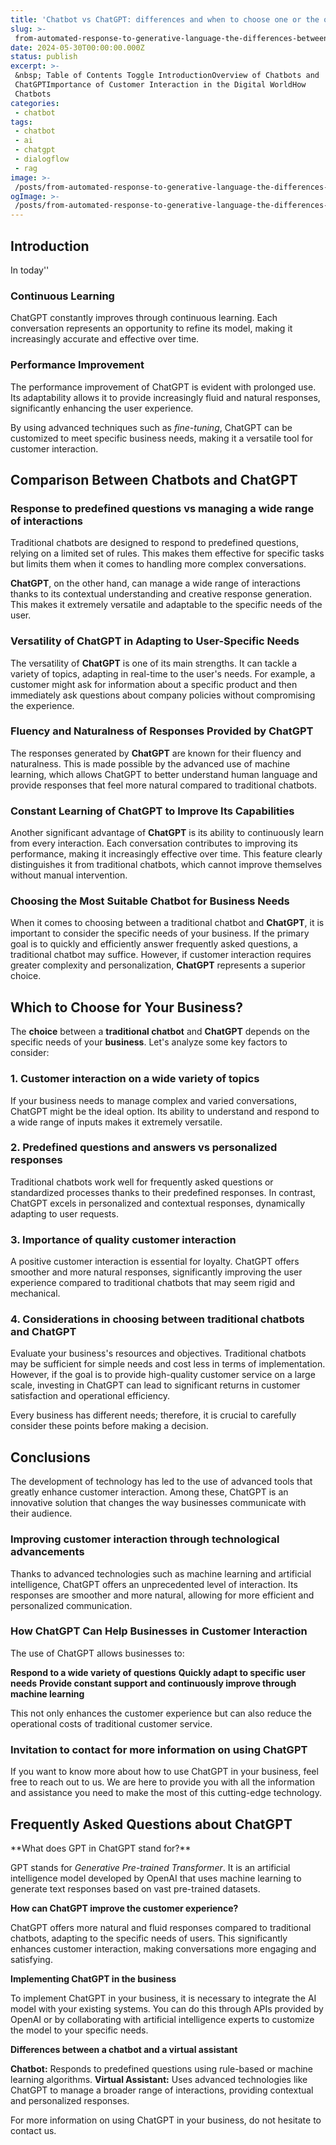 ```yaml
---
title: 'Chatbot vs ChatGPT: differences and when to choose one or the other'
slug: >-
 from-automated-response-to-generative-language-the-differences-between-chatbot-and-chatgpt
date: 2024-05-30T00:00:00.000Z
status: publish
excerpt: >-
 &nbsp; Table of Contents Toggle IntroductionOverview of Chatbots and
 ChatGPTImportance of Customer Interaction in the Digital WorldHow
 Chatbots 
categories:
 - chatbot
tags:
 - chatbot
 - ai
 - chatgpt
 - dialogflow
 - rag
image: >-
 /posts/from-automated-response-to-generative-language-the-differences-between-chatbot-and-chatgpt/card.webp
ogImage: >-
 /posts/from-automated-response-to-generative-language-the-differences-between-chatbot-and-chatgpt/og.webp
---
```


## Introduction

In today''

### Continuous Learning

ChatGPT constantly improves through continuous learning. Each conversation represents an opportunity to refine its model, making it increasingly accurate and effective over time.

### Performance Improvement

The performance improvement of ChatGPT is evident with prolonged use. Its adaptability allows it to provide increasingly fluid and natural responses, significantly enhancing the user experience.

By using advanced techniques such as *fine-tuning*, ChatGPT can be customized to meet specific business needs, making it a versatile tool for customer interaction.

## Comparison Between Chatbots and ChatGPT

### Response to predefined questions vs managing a wide range of interactions

Traditional chatbots are designed to respond to predefined questions, relying on a limited set of rules. This makes them effective for specific tasks but limits them when it comes to handling more complex conversations.

**ChatGPT**, on the other hand, can manage a wide range of interactions thanks to its contextual understanding and creative response generation. This makes it extremely versatile and adaptable to the specific needs of the user.

### Versatility of ChatGPT in Adapting to User-Specific Needs

The versatility of **ChatGPT** is one of its main strengths. It can tackle a variety of topics, adapting in real-time to the user's needs. For example, a customer might ask for information about a specific product and then immediately ask questions about company policies without compromising the experience.

### Fluency and Naturalness of Responses Provided by ChatGPT

The responses generated by **ChatGPT** are known for their fluency and naturalness. This is made possible by the advanced use of machine learning, which allows ChatGPT to better understand human language and provide responses that feel more natural compared to traditional chatbots.

### Constant Learning of ChatGPT to Improve Its Capabilities

Another significant advantage of **ChatGPT** is its ability to continuously learn from every interaction. Each conversation contributes to improving its performance, making it increasingly effective over time. This feature clearly distinguishes it from traditional chatbots, which cannot improve themselves without manual intervention.

### Choosing the Most Suitable Chatbot for Business Needs

When it comes to choosing between a traditional chatbot and **ChatGPT**, it is important to consider the specific needs of your business. If the primary goal is to quickly and efficiently answer frequently asked questions, a traditional chatbot may suffice. However, if customer interaction requires greater complexity and personalization, **ChatGPT** represents a superior choice.

## Which to Choose for Your Business?

The **choice** between a **traditional chatbot** and **ChatGPT** depends on the specific needs of your **business**. Let's analyze some key factors to consider:

### 1. Customer interaction on a wide variety of topics

If your business needs to manage complex and varied conversations, ChatGPT might be the ideal option. Its ability to understand and respond to a wide range of inputs makes it extremely versatile.

### 2. Predefined questions and answers vs personalized responses

Traditional chatbots work well for frequently asked questions or standardized processes thanks to their predefined responses. In contrast, ChatGPT excels in personalized and contextual responses, dynamically adapting to user requests.

### 3. Importance of quality customer interaction

A positive customer interaction is essential for loyalty. ChatGPT offers smoother and more natural responses, significantly improving the user experience compared to traditional chatbots that may seem rigid and mechanical.

### 4. Considerations in choosing between traditional chatbots and ChatGPT

Evaluate your business's resources and objectives. Traditional chatbots may be sufficient for simple needs and cost less in terms of implementation. However, if the goal is to provide high-quality customer service on a large scale, investing in ChatGPT can lead to significant returns in customer satisfaction and operational efficiency.

Every business has different needs; therefore, it is crucial to carefully consider these points before making a decision.

## Conclusions

The development of technology has led to the use of advanced tools that greatly enhance customer interaction. Among these, ChatGPT is an innovative solution that changes the way businesses communicate with their audience.

### Improving customer interaction through technological advancements

Thanks to advanced technologies such as machine learning and artificial intelligence, ChatGPT offers an unprecedented level of interaction. Its responses are smoother and more natural, allowing for more efficient and personalized communication.

### How ChatGPT Can Help Businesses in Customer Interaction

The use of ChatGPT allows businesses to:

**Respond to a wide variety of questions** 
**Quickly adapt to specific user needs** 
**Provide constant support and continuously improve through machine learning**

This not only enhances the customer experience but can also reduce the operational costs of traditional customer service.

### Invitation to contact for more information on using ChatGPT

If you want to know more about how to use ChatGPT in your business, feel free to reach out to us. We are here to provide you with all the information and assistance you need to make the most of this cutting-edge technology.

## Frequently Asked Questions about ChatGPT
<FAQSection>
**What does GPT in ChatGPT stand for?**

GPT stands for *Generative Pre-trained Transformer*. It is an artificial intelligence model developed by OpenAI that uses machine learning to generate text responses based on vast pre-trained datasets.

**How can ChatGPT improve the customer experience?**

ChatGPT offers more natural and fluid responses compared to traditional chatbots, adapting to the specific needs of users. This significantly enhances customer interaction, making conversations more engaging and satisfying.

**Implementing ChatGPT in the business**

To implement ChatGPT in your business, it is necessary to integrate the AI model with your existing systems. You can do this through APIs provided by OpenAI or by collaborating with artificial intelligence experts to customize the model to your specific needs.

**Differences between a chatbot and a virtual assistant**

**Chatbot:** Responds to predefined questions using rule-based or machine learning algorithms. 
**Virtual Assistant:** Uses advanced technologies like ChatGPT to manage a broader range of interactions, providing contextual and personalized responses.

For more information on using ChatGPT in your business, do not hesitate to contact us.
</FAQSection>

&nbsp;